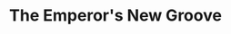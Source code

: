 ---
title: "The Emperor's New Groove"
subtitle: ""
creator: ""
categories: ["vhs-left"]
featuredImage: "../src/assets/images/item/vhs-left/DSC02853.png"
views: ["../src/assets/images/item/vhs-left/DSC02853.png"]
nextItem: []
---
